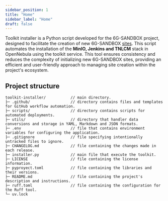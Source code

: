 ```yaml
---
sidebar_position: 1
title: "Home"
sidebar_label: "Home"
draft: false
---
```



Toolkit installer is a Python script developed for the <Link to={SANDBOX_URL}>6G-SANDBOX</Link> project, designed to facilitate the creation of new 6G-SANDBOX [sites](../6g-sandbox-sites/home.mdx). This script automates the installation of the **MinIO, Jenkins and TNLCM** stack in OpenNebula using the <Link to={MARKETPLACE_SERVICE_TOOLKIT}>toolkit service</Link>. This tool ensures consistency and reduces the complexity of initializing new 6G-SANDBOX sites, providing an efficient and user-friendly approach to managing site creation within the project's ecosystem.

## Project structure

```
toolkit-installer/           // main directory.
├─ .github/                  // directory contains files and templates for GitHub workflow automation.
├─ scripts/                  // directory contains scripts for automated deployments.
├─ utils/                    // directory that handler data conversions and storage in YAML, Markdown and JSON formats.
├─ .env                      // file that contains environment variables for configuring the application.
├─ .gitignore                // file specifying intentionally untracked files to ignore.
├─ CHANGELOG.md              // file containing the changes made in each release.
├─ installer.py              // main file that execute the toolkit.
├─ LICENSE                   // file containing the license information.
├─ pyproyect.toml            // file containing the libraries and their versions.
├─ README.md                 // file containing the project's description and instructions.
├─ ruff.toml                 // file containing the configuration for the Ruff tool.
└─ uv.lock
```
